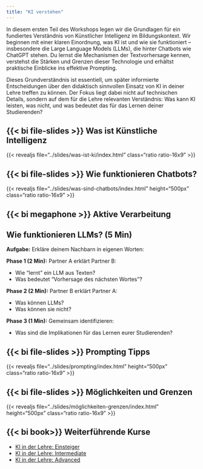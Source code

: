 ```yaml
---
title: "KI verstehen"
---
```


In diesem ersten Teil des Workshops legen wir die Grundlagen für ein fundiertes Verständnis von Künstlicher Intelligenz im Bildungskontext. Wir beginnen mit einer klaren Einordnung, was KI ist und wie sie funktioniert – insbesondere die Large Language Models (LLMs), die hinter Chatbots wie ChatGPT stehen. Du lernst die Mechanismen der Textvorhersage kennen, verstehst die Stärken und Grenzen dieser Technologie und erhältst praktische Einblicke ins effektive Prompting. 

Dieses Grundverständnis ist essentiell, um später informierte Entscheidungen über den didaktisch sinnvollen Einsatz von KI in deiner Lehre treffen zu können. Der Fokus liegt dabei nicht auf technischen Details, sondern auf dem für die Lehre relevanten Verständnis: Was kann KI leisten, was nicht, und was bedeutet das für das Lernen deiner Studierenden?




## {{< bi file-slides >}} Was ist Künstliche Intelligenz

{{< revealjs file="../slides/was-ist-ki/index.html" class="ratio ratio-16x9" >}}



## {{< bi file-slides >}} Wie funktionieren Chatbots?

{{< revealjs file="../slides/was-sind-chatbots/index.html" height="500px" class="ratio ratio-16x9" >}}


## {{< bi megaphone >}} Aktive Verarbeitung

::: {.active-processing}
## Wie funktionieren LLMs? (5 Min)

**Aufgabe:** Erkläre deinem Nachbarn in eigenen Worten:

**Phase 1 (2 Min):** Partner A erklärt Partner B:

- Wie "lernt" ein LLM aus Texten?
- Was bedeutet "Vorhersage des nächsten Wortes"?

**Phase 2 (2 Min):** Partner B erklärt Partner A:

- Was können LLMs?
- Was können sie nicht?

**Phase 3 (1 Min):** Gemeinsam identifizieren:

- Was sind die Implikationen für das Lernen eurer Studierenden?

:::


## {{< bi file-slides >}} Prompting Tipps

{{< revealjs file="../slides/prompting/index.html" height="500px" class="ratio ratio-16x9" >}}


## {{< bi file-slides >}} Möglichkeiten und Grenzen

{{< revealjs file="../slides/möglichkeiten-grenzen/index.html" height="500px" class="ratio ratio-16x9" >}}




## {{< bi book>}} Weiterführende Kurse

- [KI in der Lehre: Einsteiger](https://virtuelleakademie.github.io/ki-lehre-beginner/workshop/)
- [KI in der Lehre: Intermediate](https://virtuelleakademie.github.io/ki-lehre-intermediate/workshop/)
- [KI in der Lehre: Advanced](https://virtuelleakademie.github.io/ki-lehre-advanced/workshop/)
<!-- ## {{< bi file-slides >}} Bibliographie -->